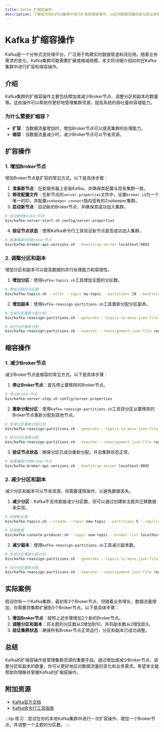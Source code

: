 ```yaml
---
title: Kafka 扩缩容操作
description: 了解如何在Kafka集群中进行扩容和缩容操作，以应对数据流量的变化和业务需求。
---
```


# Kafka 扩缩容操作

Kafka是一个分布式流处理平台，广泛用于构建实时数据管道和流应用。随着业务需求的变化，Kafka集群可能需要扩展或缩减规模。本文将详细介绍如何在Kafka集群中进行扩容和缩容操作。

## 介绍

Kafka集群的扩缩容操作主要包括增加或减少Broker节点、调整分区和副本的数量等。这些操作可以帮助你更好地管理集群资源，提高系统的吞吐量和容错能力。

### 为什么需要扩缩容？

- **扩容**：当数据流量增加时，增加Broker节点可以提高集群的处理能力。
- **缩容**：当数据流量减少时，减少Broker节点可以节省资源。

## 扩容操作

### 1. 增加Broker节点

增加Broker节点是扩容的常见方式。以下是具体步骤：

1. **准备新节点**：在新服务器上安装Kafka，并确保其配置与现有集群一致。
2. **修改配置文件**：在新节点的`server.properties`文件中，设置`broker.id`为一个唯一的ID，并配置`zookeeper.connect`指向现有的Zookeeper集群。
3. **启动新节点**：启动新的Broker节点，并确保其成功加入集群。

```bash
# 启动新的Broker节点
bin/kafka-server-start.sh config/server.properties
```

4. **验证节点状态**：使用Kafka命令行工具验证新节点是否成功加入集群。

```bash
# 查看集群中的Broker节点
bin/kafka-broker-api-versions.sh --bootstrap-server localhost:9092
```

### 2. 调整分区和副本

增加分区和副本可以提高数据的并行处理能力和容错性。

1. **增加分区**：使用`kafka-topics.sh`工具增加主题的分区数。

```bash
# 增加主题的分区数
bin/kafka-topics.sh --alter --topic my-topic --partitions 10 --bootstrap-server localhost:9092
```

2. **增加副本**：使用`kafka-reassign-partitions.sh`工具重新分配分区副本。

```bash
# 生成分区重新分配计划
bin/kafka-reassign-partitions.sh --generate --topics-to-move-json-file topics-to-move.json --broker-list "0,1,2" --zookeeper localhost:2181

# 执行分区重新分配
bin/kafka-reassign-partitions.sh --execute --reassignment-json-file reassignment.json --zookeeper localhost:2181
```

## 缩容操作

### 1. 减少Broker节点

减少Broker节点是缩容的常见方式。以下是具体步骤：

1. **停止Broker节点**：首先停止要移除的Broker节点。

```bash
# 停止Broker节点
bin/kafka-server-stop.sh config/server.properties
```

2. **重新分配分区**：使用`kafka-reassign-partitions.sh`工具将分区从要移除的Broker节点重新分配到其他节点。

```bash
# 生成分区重新分配计划
bin/kafka-reassign-partitions.sh --generate --topics-to-move-json-file topics-to-move.json --broker-list "0,1" --zookeeper localhost:2181

# 执行分区重新分配
bin/kafka-reassign-partitions.sh --execute --reassignment-json-file reassignment.json --zookeeper localhost:2181
```

3. **验证节点状态**：确保分区已成功重新分配，并且集群状态正常。

```bash
# 查看集群中的Broker节点
bin/kafka-broker-api-versions.sh --bootstrap-server localhost:9092
```

### 2. 减少分区和副本

减少分区和副本可以节省资源，但需要谨慎操作，以避免数据丢失。

1. **减少分区**：Kafka不支持直接减少分区数，但可以通过创建新主题并迁移数据来实现。

```bash
# 创建新主题
bin/kafka-topics.sh --create --topic new-topic --partitions 5 --replication-factor 2 --bootstrap-server localhost:9092

# 迁移数据
bin/kafka-console-producer.sh --topic new-topic --broker-list localhost:9092 < data.txt
```

2. **减少副本**：使用`kafka-reassign-partitions.sh`工具减少副本数。

```bash
# 生成分区重新分配计划
bin/kafka-reassign-partitions.sh --generate --topics-to-move-json-file topics-to-move.json --broker-list "0,1" --zookeeper localhost:2181

# 执行分区重新分配
bin/kafka-reassign-partitions.sh --execute --reassignment-json-file reassignment.json --zookeeper localhost:2181
```

## 实际案例

假设你有一个Kafka集群，最初有3个Broker节点，但随着业务增长，数据流量增加，你需要将集群扩展到5个Broker节点。以下是具体步骤：

1. **增加Broker节点**：按照上述步骤增加2个新的Broker节点。
2. **调整分区和副本**：将主题的分区数从5增加到10，并将副本数从2增加到3。
3. **验证集群状态**：确保所有Broker节点正常运行，分区和副本已成功调整。

## 总结

Kafka的扩缩容操作是管理集群资源的重要手段。通过增加或减少Broker节点、调整分区和副本的数量，你可以更好地应对数据流量的变化和业务需求。希望本文能帮助你理解并掌握Kafka的扩缩容操作。

## 附加资源

- [Kafka官方文档](https://kafka.apache.org/documentation/)
- [Kafka命令行工具指南](https://kafka.apache.org/quickstart)

:::tip
练习：尝试在你的本地Kafka集群中进行一次扩容操作，增加一个Broker节点，并调整一个主题的分区数。
:::